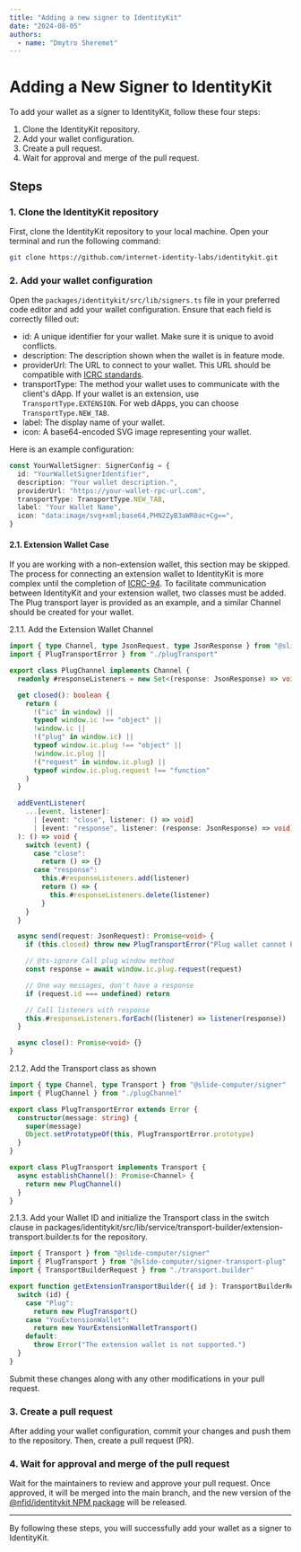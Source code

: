 ```yaml
---
title: "Adding a new signer to IdentityKit"
date: "2024-08-05"
authors:
  - name: "Dmytro Sheremet"
---
```


# Adding a New Signer to IdentityKit

To add your wallet as a signer to IdentityKit, follow these four steps:

1. Clone the IdentityKit repository.
2. Add your wallet configuration.
3. Create a pull request.
4. Wait for approval and merge of the pull request.

## Steps

### 1. Clone the IdentityKit repository

First, clone the IdentityKit repository to your local machine. Open your terminal and run the
following command:

```bash
git clone https://github.com/internet-identity-labs/identitykit.git
```

### 2. Add your wallet configuration

Open the `packages/identitykit/src/lib/signers.ts` file in your preferred code editor and add your
wallet configuration. Ensure that each field is correctly filled out:

- id: A unique identifier for your wallet. Make sure it is unique to avoid conflicts.
- description: The description shown when the wallet is in feature mode.
- providerUrl: The URL to connect to your wallet. This URL should be compatible with
  [ICRC standards](https://github.com/dfinity/wg-identity-authentication/tree/main).
- transportType: The method your wallet uses to communicate with the client's dApp. If your wallet
  is an extension, use `TransportType.EXTENSION`. For web dApps, you can choose
  `TransportType.NEW_TAB`.
- label: The display name of your wallet.
- icon: A base64-encoded SVG image representing your wallet.

Here is an example configuration:

```typescript
const YourWalletSigner: SignerConfig = {
  id: "YourWalletSignerIdentifier",
  description: "Your wallet description.",
  providerUrl: "https://your-wallet-rpc-url.com",
  transportType: TransportType.NEW_TAB,
  label: "Your Wallet Name",
  icon: "data:image/svg+xml;base64,PHN2ZyB3aWR0ac+Cg==",
}
```

#### 2.1. Extension Wallet Case

If you are working with a non-extension wallet, this section may be skipped. The process for
connecting an extension wallet to IdentityKit is more complex until the completion of
[ICRC-94](https://github.com/dfinity/ICRC/issues/94). To facilitate communication between
IdentityKit and your extension wallet, two classes must be added. The Plug transport layer is
provided as an example, and a similar Channel should be created for your wallet.

2.1.1. Add the Extension Wallet Channel

```typescript
import { type Channel, type JsonRequest, type JsonResponse } from "@slide-computer/signer"
import { PlugTransportError } from "./plugTransport"

export class PlugChannel implements Channel {
  readonly #responseListeners = new Set<(response: JsonResponse) => void>()

  get closed(): boolean {
    return (
      !("ic" in window) ||
      typeof window.ic !== "object" ||
      !window.ic ||
      !("plug" in window.ic) ||
      typeof window.ic.plug !== "object" ||
      !window.ic.plug ||
      !("request" in window.ic.plug) ||
      typeof window.ic.plug.request !== "function"
    )
  }

  addEventListener(
    ...[event, listener]:
      | [event: "close", listener: () => void]
      | [event: "response", listener: (response: JsonResponse) => void]
  ): () => void {
    switch (event) {
      case "close":
        return () => {}
      case "response":
        this.#responseListeners.add(listener)
        return () => {
          this.#responseListeners.delete(listener)
        }
    }
  }

  async send(request: JsonRequest): Promise<void> {
    if (this.closed) throw new PlugTransportError("Plug wallet cannot be found")

    // @ts-ignore Call plug window method
    const response = await window.ic.plug.request(request)

    // One way messages, don't have a response
    if (request.id === undefined) return

    // Call listeners with response
    this.#responseListeners.forEach((listener) => listener(response))
  }

  async close(): Promise<void> {}
}
```

2.1.2. Add the Transport class as shown

```typescript
import { type Channel, type Transport } from "@slide-computer/signer"
import { PlugChannel } from "./plugChannel"

export class PlugTransportError extends Error {
  constructor(message: string) {
    super(message)
    Object.setPrototypeOf(this, PlugTransportError.prototype)
  }
}

export class PlugTransport implements Transport {
  async establishChannel(): Promise<Channel> {
    return new PlugChannel()
  }
}
```

2.1.3. Add your Wallet ID and initialize the Transport class in the switch clause in
packages/identitykit/src/lib/service/transport-builder/extension-transport.builder.ts for the
repository.

```typescript
import { Transport } from "@slide-computer/signer"
import { PlugTransport } from "@slide-computer/signer-transport-plug"
import { TransportBuilderRequest } from "./transport.builder"

export function getExtensionTransportBuilder({ id }: TransportBuilderRequest): Transport {
  switch (id) {
    case "Plug":
      return new PlugTransport()
    case "YouExtensionWallet":
      return new YourExtensionWalletTransport()
    default:
      throw Error("The extension wallet is not supported.")
  }
}
```

Submit these changes along with any other modifications in your pull request.

### 3. Create a pull request

After adding your wallet configuration, commit your changes and push them to the repository. Then,
create a pull request (PR).

### 4. Wait for approval and merge of the pull request

Wait for the maintainers to review and approve your pull request. Once approved, it will be merged
into the main branch, and the new version of the
[@nfid/identitykit NPM package](https://www.npmjs.com/package/@nfid/identitykit) will be released.

---

By following these steps, you will successfully add your wallet as a signer to IdentityKit.
